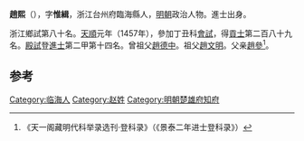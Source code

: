 '''趙熙'''（{{bd|1424年||？}}），字'''惟緝'''，浙江台州府臨海縣人，[[明朝|明朝]]政治人物。進士出身。

浙江鄉試第八十名。[[天顺_(明朝)|天順]]元年（1457年），參加丁丑科[[會試|會試]]，得[[貢士|貢士]]第二百八十九名。[[殿試|殿試]]登[[進士|進士]]第二甲第十四名。曾祖父[[趙德中|趙德中]]。祖父[[趙文明|趙文明]]。父亲[[趙參|趙參]]<ref>《天一阁藏明代科举录选刊·登科录》（《景泰二年进士登科录》）</ref>。

==参考==
{{reflist}}
{{明朝人物小作品}}
{{天順元年丁丑科殿試金榜}}

[[Category:临海人|Category:临海人]]
[[Category:赵姓|Category:赵姓]]
[[Category:明朝楚雄府知府|Category:明朝楚雄府知府]]